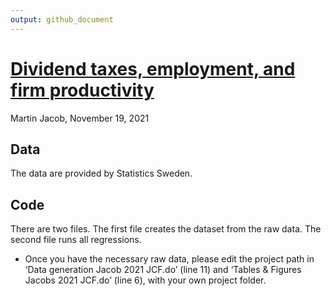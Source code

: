 ```yaml
---
output: github_document
---
```


# [Dividend taxes, employment, and firm productivity](https://www.sciencedirect.com/science/article/abs/pii/S0929119921001620){target="_blank"}

Martin Jacob, November 19, 2021

## Data {-}

The data are provided by Statistics Sweden.

## Code {-}

There are two files. The first file creates the dataset from the raw data. The second file runs all regressions.

- Once you have the necessary raw data, please edit the project path in 'Data generation Jacob 2021 JCF.do' (line 11) and 'Tables & Figures Jacobs 2021 JCF.do' (line 6), with your own project folder.